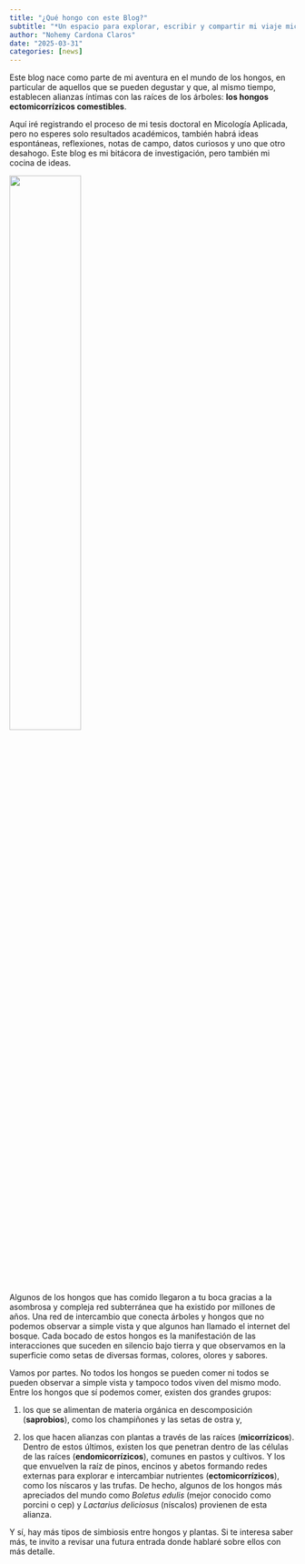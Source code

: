 ```yaml
---
title: "¿Qué hongo con este Blog?"
subtitle: "*Un espacio para explorar, escribir y compartir mi viaje micológico*"
author: "Nohemy Cardona Claros"
date: "2025-03-31"
categories: [news]
---
```


Este blog nace como parte de mi aventura en el mundo de los hongos, en particular de aquellos que se pueden degustar y que, al mismo tiempo, establecen alianzas íntimas con las raíces de los árboles: **los hongos ectomicorrízicos comestibles**.

Aquí iré registrando el proceso de mi tesis doctoral en Micología Aplicada, pero no esperes solo resultados académicos, también habrá ideas espontáneas, reflexiones, notas de campo, datos curiosos y uno que otro desahogo. Este blog es mi bitácora de investigación, pero también mi cocina de ideas.

![](surreal_fungi.png){fig-align="center" width="50%"}

Algunos de los hongos que has comido llegaron a tu boca gracias a la asombrosa y compleja red subterránea que ha existido por millones de años. Una red de intercambio que conecta árboles y hongos que no podemos observar a simple vista y que algunos han llamado el internet del bosque. Cada bocado de estos hongos es la manifestación de las interacciones que suceden en silencio bajo tierra y que observamos en la superficie como setas de diversas formas, colores, olores y sabores.

Vamos por partes. No todos los hongos se pueden comer ni todos se pueden observar a simple vista y tampoco todos viven del mismo modo. Entre los hongos que sí podemos comer, existen dos grandes grupos:

1)  los que se alimentan de materia orgánica en descomposición (**saprobios**), como los champiñones y las setas de ostra y,

2)  los que hacen alianzas con plantas a través de las raíces (**micorrízicos**). Dentro de estos últimos, existen los que penetran dentro de las células de las raíces (**endomicorrízicos**), comunes en pastos y cultivos. Y los que envuelven la raíz de pinos, encinos y abetos formando redes externas para explorar e intercambiar nutrientes (**ectomicorrízicos**), como los níscaros y las trufas. De hecho, algunos de los hongos más apreciados del mundo como *Boletus edulis* (mejor conocido como porcini o cep) y *Lactarius deliciosus* (níscalos) provienen de esta alianza.

Y sí, hay más tipos de simbiosis entre hongos y plantas. Si te interesa saber más, te invito a revisar una futura entrada donde hablaré sobre ellos con más detalle.
